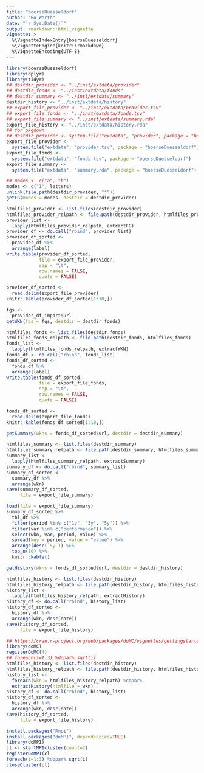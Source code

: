 ```yaml
---
title: "boerseDuesseldorf"
author: "Bo Werth"
date: "`r Sys.Date()`"
output: rmarkdown::html_vignette
vignette: >
  %\VignetteIndexEntry{boerseDuesseldorf}
  %\VignetteEngine{knitr::rmarkdown}
  %\VignetteEncoding{UTF-8}
---
```


```r
library(boerseDuesseldorf)
library(dplyr)
library(tidyr)
## destdir_provider <- "../inst/extdata/provider"
## destdir_fonds <- "../inst/extdata/fonds"
## destdir_summary <- "../inst/extdata/summary"
destdir_history <- "../inst/extdata/history"
## export_file_provider <- "../inst/extdata/provider.tsv"
## export_file_fonds <- "../inst/extdata/fonds.tsv"
## export_file_summary <- "../inst/extdata/summary.rda"
export_file_history <- "../inst/extdata/history.rda"
## for pkgdown
## destdir_provider <- system.file("extdata", "provider", package = "boerseDuesseldorf")
export_file_provider <-
  system.file("extdata", "provider.tsv", package = "boerseDuesseldorf")
export_file_fonds <-
  system.file("extdata", "fonds.tsv", package = "boerseDuesseldorf")
export_file_summary <-
  system.file("extdata", "summary.rda", package = "boerseDuesseldorf")
```

```r
## modes <- c("a", "b")
modes <- c("1", letters)
unlink(file.path(destdir_provider, "*"))
getFG(modes = modes, destdir = destdir_provider)
```

```r
htmlfiles_provider <- list.files(destdir_provider)
htmlfiles_provider_relpath <- file.path(destdir_provider, htmlfiles_provider)
provider_list <-
  lapply(htmlfiles_provider_relpath, extractFG)
provider_df <- do.call("rbind", provider_list)
provider_df_sorted <-
  provider_df %>%
  arrange(label)
write.table(provider_df_sorted,
            file = export_file_provider,
            sep = "\t",
            row.names = FALSE,
            quote = FALSE)
```

```r
provider_df_sorted <-
  read.delim(export_file_provider)
knitr::kable(provider_df_sorted[1:10,])
```

```r
fgs <-
  provider_df_import$url
getWKN(fgs = fgs, destdir = destdir_fonds)
```

```r
htmlfiles_fonds <- list.files(destdir_fonds)
htmlfiles_fonds_relpath <- file.path(destdir_fonds, htmlfiles_fonds)
fonds_list <-
  lapply(htmlfiles_fonds_relpath, extractWKN)
fonds_df <- do.call("rbind", fonds_list)
fonds_df_sorted <-
  fonds_df %>%
  arrange(label)
write.table(fonds_df_sorted,
            file = export_file_fonds,
            sep = "\t",
            row.names = FALSE,
            quote = FALSE)
```

```r
fonds_df_sorted <-
  read.delim(export_file_fonds)
knitr::kable(fonds_df_sorted[1:10,])
```

```r
getSummary(wkns = fonds_df_sorted$url, destdir = destdir_summary)
```

```r
htmlfiles_summary <- list.files(destdir_summary)
htmlfiles_summary_relpath <- file.path(destdir_summary, htmlfiles_summary)
summary_list <-
  lapply(htmlfiles_summary_relpath, extractSummary)
summary_df <- do.call("rbind", summary_list)
summary_df_sorted <-
  summary_df %>%
  arrange(wkn)
save(summary_df_sorted,
     file = export_file_summary)
```

```r
load(file = export_file_summary)
summary_df_sorted %>%
  tbl_df %>%
  filter(period %in% c("1y", "3y", "5y")) %>%
  filter(var %in% c("performance")) %>%
  select(wkn, var, period, value) %>%
  spread(key = period, value = "value") %>%
  arrange(desc(`5y`)) %>%
  top_n(10) %>%
  knitr::kable()
```

```r
getHistory(wkns = fonds_df_sorted$url, destdir = destdir_history)
```

```r
htmlfiles_history <- list.files(destdir_history)
htmlfiles_history_relpath <- file.path(destdir_history, htmlfiles_history)
history_list <-
  lapply(htmlfiles_history_relpath, extractHistory)
history_df <- do.call("rbind", history_list)
history_df_sorted <-
  history_df %>%
  arrange(wkn, desc(date))
save(history_df_sorted,
     file = export_file_history)
```

```r
## https://cran.r-project.org/web/packages/doMC/vignettes/gettingstartedMC.pdf
library(doMC)
registerDoMC(4)
## foreach(i=1:3) %dopar% sqrt(i)
htmlfiles_history <- list.files(destdir_history)
htmlfiles_history_relpath <- file.path(destdir_history, htmlfiles_history)
history_list <-
  foreach(wkn = htmlfiles_history_relpath) %dopar%
  extractHistory(htmlfile = wkn)
history_df <- do.call("rbind", history_list)
history_df_sorted <-
  history_df %>%
  arrange(wkn, desc(date))
save(history_df_sorted,
     file = export_file_history)
```

```r
install.packages("Rmpi")
install.packages("doMPI", dependencies=TRUE)
library(doMPI)
cl <- startMPIcluster(count=2)
registerDoMPI(cl
foreach(i=1:3) %dopar% sqrt(i)
closeCluster(cl)
```
